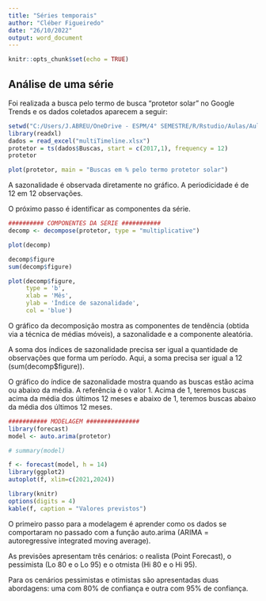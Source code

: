 ---
title: "Séries temporais"
author: "Cléber Figueiredo"
date: "26/10/2022"
output: word_document
---

```{r setup, include=FALSE}
knitr::opts_chunk$set(echo = TRUE)
```

## Análise de uma série

Foi realizada a busca pelo termo de busca "protetor solar" no Google Trends e os dados coletados aparecem a seguir:

```{r echo = FALSE, message = FALSE, warning = FALSE}

setwd("C:/Users/J.ABREU/OneDrive - ESPM/4° SEMESTRE/R/Rstudio/Aulas/Aula10")
library(readxl)
dados = read_excel("multiTimeline.xlsx")
protetor = ts(dados$Buscas, start = c(2017,1), frequency = 12)
protetor

plot(protetor, main = "Buscas em % pelo termo protetor solar")
```

A sazonalidade é observada diretamente no gráfico. A periodicidade é de 12 em 12 observações.

O próximo passo é identificar as componentes da série.

```{r echo = FALSE, message = FALSE, warning = FALSE}

########## COMPONENTES DA SÉRIE ###########
decomp <- decompose(protetor, type = "multiplicative")

plot(decomp)

decomp$figure
sum(decomp$figure)

plot(decomp$figure,
     type = 'b',
     xlab = 'Mês',
     ylab = 'Índice de sazonalidade',
     col = 'blue')


```

O gráfico da decomposição mostra as componentes de tendência (obtida via a técnica de médias móveis), a sazonalidade e a componente aleatória.

A soma dos índices de sazonalidade precisa ser igual a quantidade de observações que forma um período. Aqui, a soma precisa ser igual a 12 (sum(decomp$figure)).

O gráfico do índice de sazonalidade mostra quando as buscas estão acima ou abaixo da média. A referência é o valor 1. Acima de 1, teremos buscas acima da média dos últimos 12 meses e abaixo de 1, teremos buscas abaixo da média dos últimos 12 meses.

```{r echo = FALSE, message = FALSE, warning = FALSE}

########### MODELAGEM ###############
library(forecast)
model <- auto.arima(protetor)

# summary(model)

f <- forecast(model, h = 14)
library(ggplot2)
autoplot(f, xlim=c(2021,2024))

library(knitr)
options(digits = 4)
kable(f, caption = "Valores previstos")


```

O primeiro passo para a modelagem é aprender como os dados se comportaram no passado com a função auto.arima (ARIMA = autoregressive integrated moving average).

As previsões apresentam três cenários: o realista (Point Forecast), o pessimista (Lo 80 e o Lo 95) e o otmista (Hi 80 e o Hi 95).

Para os cenários pessimistas e otimistas são apresentadas duas abordagens: uma com 80% de confiança e outra com 95% de confiança.


